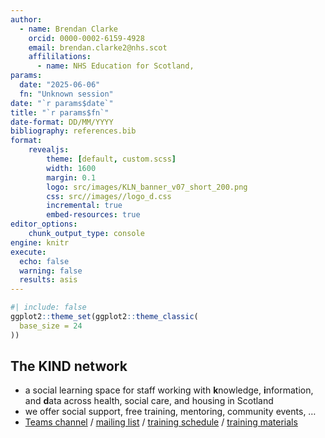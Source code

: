 ```yaml
---
author: 
  - name: Brendan Clarke
    orcid: 0000-0002-6159-4928 
    email: brendan.clarke2@nhs.scot
    affililations:
      - name: NHS Education for Scotland, 
params:
  date: "2025-06-06"
  fn: "Unknown session"
date: "`r params$date`"
title: "`r params$fn`"
date-format: DD/MM/YYYY
bibliography: references.bib
format:
    revealjs:
        theme: [default, custom.scss]
        width: 1600
        margin: 0.1
        logo: src/images/KLN_banner_v07_short_200.png
        css: src//images//logo_d.css
        incremental: true
        embed-resources: true
editor_options: 
    chunk_output_type: console
engine: knitr
execute: 
  echo: false
  warning: false
  results: asis
---
```



```r
#| include: false
ggplot2::theme_set(ggplot2::theme_classic(
  base_size = 24
))

```

## The KIND network

-   a social learning space for staff working with **k**nowledge, **i**nformation, and **d**ata across health, social care, and housing in Scotland
-   we offer social support, free training, mentoring, community events, ...
-   [Teams channel](https://teams.microsoft.com/l/team/19%3AQZ7-PbFVcziG2piHLt1_ifey3I2cwFL0yBuTSS8vVao1%40thread.tacv2/conversations?groupId=106d08f3-9026-40e2-b3c7-87cd87304d58&tenantId=10efe0bd-a030-4bca-809c-b5e6745e499a) / [mailing list](https://forms.office.com/pages/responsepage.aspx?id=veDvEDCgykuAnLXmdF5JmpopIZB9ynRJnrPUHVFccipURjM2NkZJUkhGOFlQRjQxRFhVUTgwT0UwVyQlQCN0PWcu) / [training schedule](https://nes-dew.github.io/KIND-training/schedule.html) / [training materials](https://nes-dew.github.io/KIND-training/)





